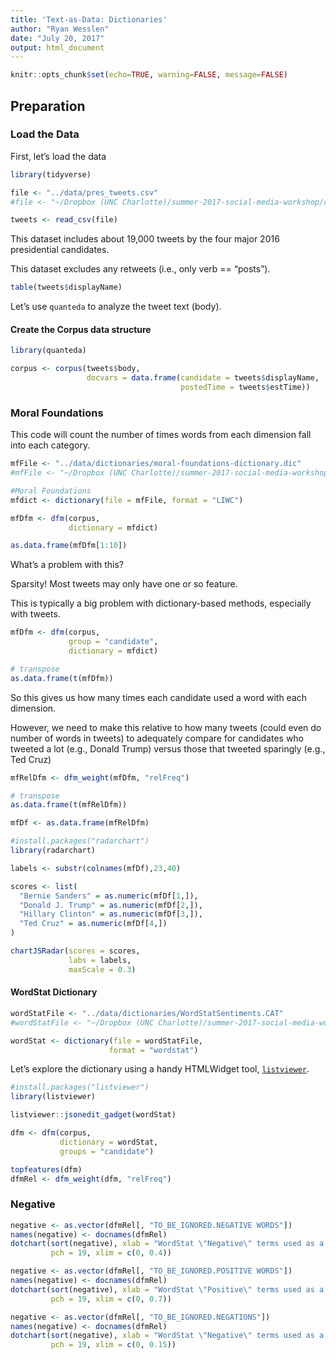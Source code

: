 ```yaml
---
title: 'Text-as-Data: Dictionaries'
author: "Ryan Wesslen"
date: "July 20, 2017"
output: html_document
---
```


```r
knitr::opts_chunk$set(echo=TRUE, warning=FALSE, message=FALSE)
```

## Preparation

### Load the Data

First, let's load the data

```r
library(tidyverse)

file <- "../data/pres_tweets.csv"
#file <- "~/Dropbox (UNC Charlotte)/summer-2017-social-media-workshop/data/pres_tweets.csv"

tweets <- read_csv(file)
```

This dataset includes about 19,000 tweets by the four major 2016 presidential candidates.

This dataset excludes any retweets (i.e., only verb == "posts").

```r
table(tweets$displayName)
```

Let's use `quanteda` to analyze the tweet text (body).

#### Create the Corpus data structure

```r
library(quanteda)

corpus <- corpus(tweets$body,
                 docvars = data.frame(candidate = tweets$displayName,
                                      postedTime = tweets$estTime))
```


### Moral Foundations

This code will count the number of times words from each dimension fall into each category.

```r
mfFile <- "../data/dictionaries/moral-foundations-dictionary.dic"
#mfFile <- "~/Dropbox (UNC Charlotte)/summer-2017-social-media-workshop/data/dictionaries/moral-foundations-dictionary.dic"

#Moral Foundations
mfdict <- dictionary(file = mfFile, format = "LIWC")

mfDfm <- dfm(corpus, 
             dictionary = mfdict)

as.data.frame(mfDfm[1:10])
```

What's a problem with this? 

Sparsity! Most tweets may only have one or so feature.

This is typically a big problem with dictionary-based methods, especially with tweets.

```r
mfDfm <- dfm(corpus, 
             group = "candidate",
             dictionary = mfdict)

# transpose
as.data.frame(t(mfDfm))
```

So this gives us how many times each candidate used a word with each dimension.

However, we need to make this relative to how many tweets (could even do number of words in tweets) to adequately compare for candidates who tweeted a lot (e.g., Donald Trump) versus those that tweeted sparingly (e.g., Ted Cruz)

```r
mfRelDfm <- dfm_weight(mfDfm, "relFreq")

# transpose
as.data.frame(t(mfRelDfm))
```

```r
mfDf <- as.data.frame(mfRelDfm)

#install.packages("radarchart")
library(radarchart)

labels <- substr(colnames(mfDf),23,40)

scores <- list(
  "Bernie Sanders" = as.numeric(mfDf[1,]),
  "Donald J. Trump" = as.numeric(mfDf[2,]),
  "Hillary Clinton" = as.numeric(mfDf[3,]),
  "Ted Cruz" = as.numeric(mfDf[4,])
)

chartJSRadar(scores = scores, 
             labs = labels, 
             maxScale = 0.3)
```

#### WordStat Dictionary

```r
wordStatFile <- "../data/dictionaries/WordStatSentiments.CAT"
#wordStatFile <- "~/Dropbox (UNC Charlotte)/summer-2017-social-media-workshop/data/dictionaries/WordStatSentiments.CAT"

wordStat <- dictionary(file = wordStatFile,
                      format = "wordstat")
```

Let's explore the dictionary using a handy HTMLWidget tool, [`listviewer`](https://github.com/timelyportfolio/listviewer).

```r
#install.packages("listviewer")
library(listviewer)

listviewer::jsonedit_gadget(wordStat)
```

```r
dfm <- dfm(corpus, 
           dictionary = wordStat,
           groups = "candidate")

topfeatures(dfm)
dfmRel <- dfm_weight(dfm, "relFreq")
```

### Negative

```r
negative <- as.vector(dfmRel[, "TO_BE_IGNORED.NEGATIVE WORDS"])
names(negative) <- docnames(dfmRel)
dotchart(sort(negative), xlab = "WordStat \"Negative\" terms used as a proportion of all terms", 
         pch = 19, xlim = c(0, 0.4))
```

```r
negative <- as.vector(dfmRel[, "TO_BE_IGNORED.POSITIVE WORDS"])
names(negative) <- docnames(dfmRel)
dotchart(sort(negative), xlab = "WordStat \"Positive\" terms used as a proportion of all terms", 
         pch = 19, xlim = c(0, 0.7))
```

```r
negative <- as.vector(dfmRel[, "TO_BE_IGNORED.NEGATIONS"])
names(negative) <- docnames(dfmRel)
dotchart(sort(negative), xlab = "WordStat \"Negative\" terms used as a proportion of all terms", 
         pch = 19, xlim = c(0, 0.15))
```